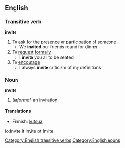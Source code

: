 ==English==
===Transitive verb===
'''invite'''
#To [[ask]] for the [[presence]] or [[participation]] of someone
#* We '''invited''' our friends round for dinner
#To [[request]] [[formally]]
#* I '''invite''' you all to be seated
#To [[encourage]]
#* I always '''invite''' criticism of my definitions
===Noun===
'''invite'''
#(''informal'') an [[invitation]]
====Translations====
*Finnish: [[kutsua]]

[[Category:English transitive verbs]] [[Category:English nouns]]

[[io:Invite]]
[[it:invite]]
[[pt:Invite]]